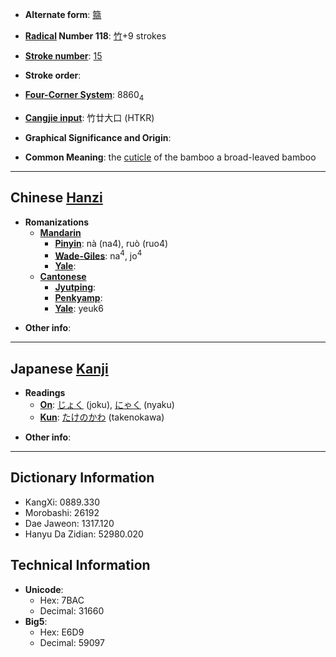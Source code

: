 * '''Alternate form''': [[篛]]

* '''[[Wiktionary:Chinese radical index| Radical]] Number 118''': [[Wiktionary:Chinese radical index 竹|竹]]+9 strokes

* '''[[Wiktionary:Chinese total strokes index|Stroke number]]''': [[Wiktionary:Chinese total strokes index 15|15]]

* '''Stroke order''': 

* '''[[Wiktionary:Chinese four corner index|Four-Corner System]]''': 8860<sub>4</sub>

* '''[[Wiktionary:Chinese Cangjie index|Cangjie input]]''': 竹廿大口 (HTKR)

* '''Graphical Significance and Origin''': 

* '''Common Meaning''': the [[cuticle]] of the bamboo a broad-leaved bamboo

----

== Chinese [[Hanzi]] ==

* '''Romanizations'''
** '''[[Mandarin]]'''
*** '''[[Pinyin]]''': nà (na4), ruò (ruo4)
*** '''[[Wade-Giles]]''': na<sup>4</sup>, jo<sup>4</sup>
*** '''[[Yale]]''': 
** '''[[Cantonese]]'''
*** '''[[Jyutping]]''':
*** '''[[Penkyamp]]''': 
*** '''[[Yale]]''': yeuk6

* '''Other info''': 

----

== Japanese [[Kanji]] ==

* '''Readings'''
** '''[[On]]''': [[じょく]] (joku), [[にゃく]] (nyaku)
** '''[[Kun]]''': [[たけのかわ]] (takenokawa)

* '''Other info''':  

----

== Dictionary Information ==

* KangXi: 0889.330
* Morobashi: 26192
* Dae Jaweon: 1317.120
* Hanyu Da Zidian: 52980.020

== Technical Information ==

* '''Unicode''':
** Hex: 7BAC
** Decimal: 31660
* '''Big5''':
** Hex: E6D9
** Decimal: 59097